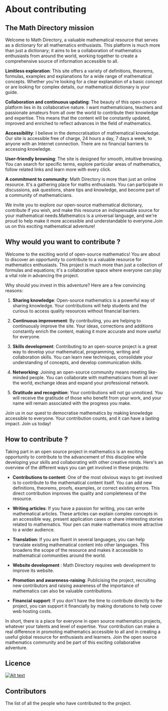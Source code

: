 
# About contributing

## The Math Directory mission

Welcome to Math Directory, a valuable mathematical resource that serves as a dictionary for all mathematics enthusiasts. This platform is much more than just a dictionary; it aims to be a collaboration of mathematics enthusiasts from around the world, working together to create a comprehensive source of information accessible to all.

**Limitless exploration**: This site offers a variety of definitions, theorems, formulas, examples and explanations for a wide range of mathematical concepts. Whether you're looking for a clear explanation of a basic concept or are looking for complex details, our mathematical dictionary is your guide.

**Collaboration and continuous updating**: The beauty of this open-source platform lies in its collaborative nature. I want mathematicians, teachers and passionate amateurs from all over the world to contribute their knowledge and expertise. This means that the content will be constantly updated, improved and enriched to reflect advances in the field of mathematics.

**Accessibility**: I believe in the democratisation of mathematical knowledge. Our site is accessible free of charge, 24 hours a day, 7 days a week, to anyone with an Internet connection. There are no financial barriers to accessing knowledge.

**User-friendly browsing**: The site is designed for smooth, intuitive browsing. You can search for specific terms, explore particular areas of mathematics, follow related links and learn more with every click.

**A commitment to community**: Math Directory is more than just an online resource. It's a gathering place for maths enthusiasts. You can participate in discussions, ask questions, share tips and knowledge, and become part of a community of mathematicians.

We invite you to explore our open-source mathematical dictionary, contribute if you wish, and make this resource an indispensable source for your mathematical needs.Mathematics is a universal language, and we're proud to help make it more accessible and understandable to everyone.Join us on this exciting mathematical adventure!

## Why would you want to contribute ?

Welcome to the exciting world of open-source mathematics! You are about to discover an opportunity to contribute to a valuable resource for mathematics enthusiasts. This project is much more than just a collection of formulas and equations; it's a collaborative space where everyone can play a vital role in advancing the project.

Why should you invest in this adventure? Here are a few convincing reasons:

1. **Sharing knowledge**: Open-source mathematics is a powerful way of sharing knowledge. Your contributions will help students and the curious to access quality resources without financial barriers.

2. **Continuous improvement**: By contributing, you are helping to continuously improve the site. Your ideas, corrections and additions constantly enrich the content, making it more accurate and more useful for everyone.

3. **Skills development**: Contributing to an open-source project is a great way to develop your mathematical, programming, writing and collaboration skills. You can learn new techniques, consolidate your understanding of concepts, and develop communication skills.

4. **Networking**: Joining an open-source community means meeting like-minded people. You can collaborate with mathematicians from all over the world, exchange ideas and expand your professional network.

5. **Gratitude and recognition**: Your contributions will not go unnoticed. You will receive the gratitude of those who benefit from your work, and your name will remain associated with the progress you make.

Join us in our quest to democratise mathematics by making knowledge accessible to everyone. Your contribution counts, and it can have a lasting impact. Join us today!

## How to contribute ?

Taking part in an open source project in mathematics is an exciting opportunity to contribute to the advancement of this discipline while developing your skills and collaborating with other creative minds. Here's an overview of the different ways you can get involved in these projects:

- **Contributions to content**: One of the most obvious ways to get involved is to contribute to the mathematical content itself. You can add new definitions, theorems, proofs, examples, or correct existing errors. This direct contribution improves the quality and completeness of the resource.

- **Writing articles**: If you have a passion for writing, you can write mathematical articles. These articles can explain complex concepts in an accessible way, present application cases or share interesting stories related to mathematics. Your pen can make mathematics more attractive to a wider audience.

- **Translation**: If you are fluent in several languages, you can help translate existing mathematical content into other languages. This broadens the scope of the resource and makes it accessible to mathematical communities around the world.

- **Website development** : Math Directory requires web development to improve its website.

- **Promotion and awareness-raising**: Publicising the project, recruiting new contributors and raising awareness of the importance of mathematics can also be valuable contributions.

- **Financial support**: If you don't have the time to contribute directly to the project, you can support it financially by making donations to help cover web hosting costs.

In short, there is a place for everyone in open source mathematics projects, whatever your talents and level of expertise. Your contribution can make a real difference in promoting mathematics accessible to all and in creating a useful global resource for enthusiasts and learners. Join the open source mathematics community and be part of this exciting collaborative adventure.

## Licence

[![Alt text](https://i.creativecommons.org/p/zero/1.0/88x31.png "Public domain licence CC0")](http://creativecommons.org/publicdomain/zero/1.0/)

## Contributors

The list of all the people who have contributed to the project.

<Contributors />
